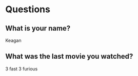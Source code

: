 # Questions

## What is your name?

Keagan

## What was the last movie you watched?

3 fast 3 furious
